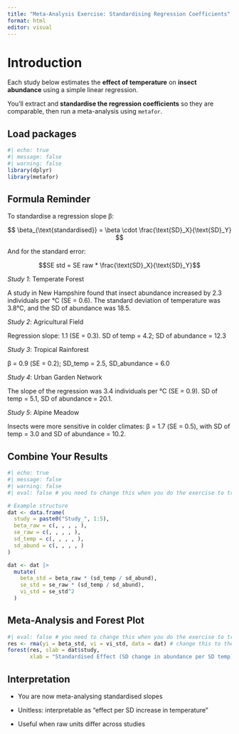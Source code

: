 ```yaml
---
title: "Meta-Analysis Exercise: Standardising Regression Coefficients"
format: html
editor: visual
---
```


# Introduction

Each study below estimates the **effect of temperature** on **insect abundance** using a simple linear regression.

You’ll extract and **standardise the regression coefficients** so they are comparable, then run a meta-analysis using `metafor`.

## Load packages

```r
#| echo: true
#| message: false
#| warning: false
library(dplyr)
library(metafor)
```

## Formula Reminder

To standardise a regression slope β:

$$
\beta_{\text{standardised}} = \beta \cdot \frac{\text{SD}_X}{\text{SD}_Y}
$$

And for the standard error:

$$SE std = SE raw * \frac{\text{SD}_X}{\text{SD}_Y}$$

*Study 1*: Temperate Forest

A study in New Hampshire found that insect abundance increased by 2.3 individuals per °C (SE = 0.6). The standard deviation of temperature was 3.8°C, and the SD of abundance was 18.5.

*Study 2*: Agricultural Field

Regression slope: 1.1 (SE = 0.3). SD of temp = 4.2; SD of abundance = 12.3

*Study 3*: Tropical Rainforest

β = 0.9 (SE = 0.2); SD_temp = 2.5, SD_abundance = 6.0

*Study 4*: Urban Garden Network

The slope of the regression was 3.4 individuals per °C (SE = 0.9). SD of temp = 5.1, SD of abundance = 20.1.

*Study 5*: Alpine Meadow

Insects were more sensitive in colder climates: β = 1.7 (SE = 0.5), with SD of temp = 3.0 and SD of abundance = 10.2.

## Combine Your Results

```r
#| echo: true
#| message: false
#| warning: false
#| eval: false # you need to change this when you do the exercise to true

# Example structure
dat <- data.frame(
  study = paste0("Study_", 1:5),
  beta_raw = c(, , , , ),
  se_raw = c(, , , , ),
  sd_temp = c(, , , , ),
  sd_abund = c(, , , , )
)

dat <- dat |>
  mutate(
    beta_std = beta_raw * (sd_temp / sd_abund),
    se_std = se_raw * (sd_temp / sd_abund),
    vi_std = se_std^2
  )
```

## Meta-Analysis and Forest Plot

```r
#| eval: false # you need to change this when you do the exercise to true
res <- rma(yi = beta_std, vi = vi_std, data = dat) # change this to the correct model type
forest(res, slab = dat$study,
       xlab = "Standardised Effect (SD change in abundance per SD temp)")

```

## Interpretation

-   You are now meta-analysing standardised slopes

-   Unitless: interpretable as "effect per SD increase in temperature"

-   Useful when raw units differ across studies
